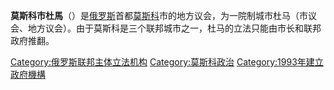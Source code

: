 {{Unreferenced|time=2020-10-28T09:30:01+00:00}}
{{Infobox Parliament
 | name               = 莫斯科市杜馬
 | native_name        = Московская городская дума
 | coa_pic            = Coat of Arms of Moscow.svg
 | coa_res            = 50px
 | session_room       = 
 | house_type         = 一院制
 | foundation         = 1993年
 | preceded_by        = {{tsl|en|Mossovet|莫斯科苏维埃}}
 | leader1_type       = 主席
 | leader1            = {{tsl|en|Aleksei Shaposhnikov (politician)|阿列克谢·沙波什尼科夫}}
 | party1             = [[統一俄羅斯|統一俄羅斯]]
 | election1          = 
 | members            = 45
 | structure1         = Moscow City Duma 2019 after 100 percent counting.svg
 | structure1_res     = 250px
 | political_groups1  = '''多数党 (25)'''<br />{{Color box|#0047AB|border=darkgray}} [[統一俄羅斯|統一俄羅斯]] (25)<br />'''反对党 (20)'''<br /> {{Color box|#D51F25|border=darkgray}} [[俄罗斯联邦共产党|俄罗斯联邦共产党]] (13) <br /> {{Color box|#00a800|border=darkgray}} [[俄罗斯统一民主党“亚博卢”|俄罗斯统一民主党“亚博卢”]] (4)<br /> {{Color box|#FAB512|border=darkgray}} [[公正俄罗斯|公正俄罗斯]] (3)
 | last_election1     = {{tsl|en|2019 Moscow City Duma election|2019年莫斯科市杜马选举|2019年9月8日}}
 | meeting_place      = [[File:Отчёт_Сергея_Собянина_в_Московской_городской_Думе_(октябрь_2016).jpg|250px]]
 | website            = [http://duma.mos.ru/en/ duma.mos.ru/en]
}}

'''莫斯科市杜馬'''（{{lang-ru|Московская городская дума}}）是[[俄罗斯|俄罗斯]]首都[[莫斯科|莫斯科]]市的地方议会，为一院制城市杜马（市议会、地方议会）。由于莫斯科是三个联邦城市之一，杜马的立法只能由市长和联邦政府推翻。

[[Category:俄罗斯联邦主体立法机构|Category:俄罗斯联邦主体立法机构]]
[[Category:莫斯科政治|Category:莫斯科政治]]
[[Category:1993年建立政府機構|Category:1993年建立政府機構]]